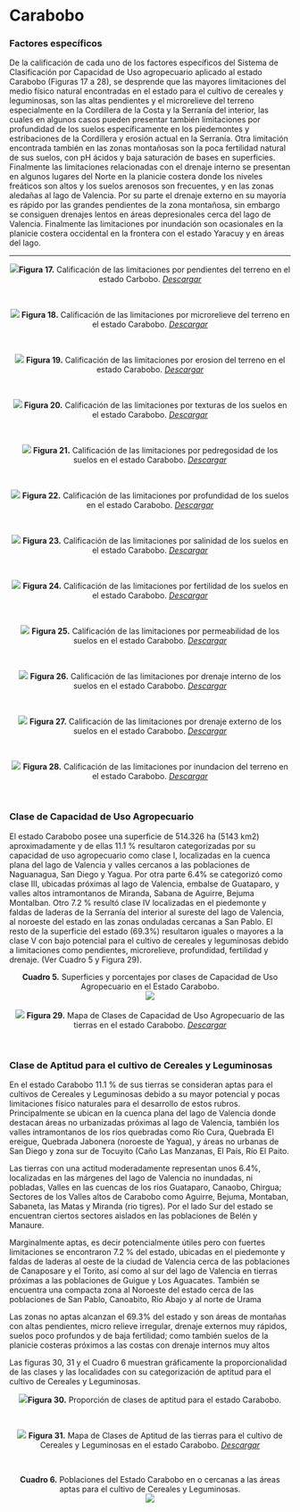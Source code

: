 # Carabobo {-}

### Factores específicos {-}

De la calificación de cada uno de los factores específicos del Sistema de Clasificación por Capacidad de Uso agropecuario aplicado al estado Carabobo (Figuras 17 a 28), se desprende que las mayores limitaciones del medio físico natural encontradas en el estado para el cultivo de cereales y leguminosas, son las altas pendientes y el microrelieve del terreno especialmente en la Cordillera de la Costa y la Serranía del interior, las cuales en algunos casos pueden presentar también limitaciones por profundidad de los suelos específicamente en los piedemontes y estribaciones de la Cordillera y erosión actual en la Serranía. Otra limitación encontrada también en las zonas montañosas son la poca fertilidad natural de sus suelos, con pH ácidos y baja saturación de bases en superficies. Finalmente las limitaciones relacionadas con el drenaje interno se presentan en algunos lugares del Norte en la planicie costera donde los niveles freáticos son altos y los suelos arenosos son frecuentes, y en las zonas aledañas al lago de Valencia. Por su parte el drenaje externo en su mayoría es rápido por las grandes pendientes de la zona montañosa, sin embargo se consiguen drenajes lentos en áreas depresionales cerca del lago de Valencia. Finalmente las limitaciones por inundación son ocasionales en la planicie costera occidental en la frontera con el estado Yaracuy y en áreas del lago.

---

<center>![](Imagenes/Carabobo_Pendiente.png)**Figura 17.** Calificación de las limitaciones por pendientes del terreno en el estado Carbobo.  <a href="Pdfs/Carabobo_Pendiente.pdf" target="_blank" title="descargar">*Descargar*</a></center>
<br>

<center>![](Imagenes/Carabobo_Microrelieve1.png)
**Figura 18.** Calificación de las limitaciones por microrelieve del terreno en el estado Carabobo. <a href="Pdfs/Carabobo_Microrelieve1.pdf" target="_blank" title="descargar">*Descargar*</a></center>
<br>

<center>![](Imagenes/Carabobo_Erosion1.png)
**Figura 19.** Calificación de las limitaciones por erosion del terreno en el estado Carabobo. <a href="Pdfs/Carabobo_Erosion1.pdf" target="_blank" title="descargar">*Descargar*</a></center>
<br>

<center>![](Imagenes/Carabobo_Texturas1.png)
**Figura 20.** Calificación de las limitaciones por texturas de los suelos en el estado Carabobo. <a href="Pdfs/Aragua_Texturas.pdf" target="_blank" title="descargas">*Descargar*</a></center>
<br>

<center>![](Imagenes/Carabobo_Pedregosidad1.png)
**Figura 21.** Calificación de las limitaciones por pedregosidad de los suelos en el estado Carabobo. <a href="Pdfs/Aragua_Pedregosidad.pdf" target="_blank" title="descargas">*Descargar*</a></center>
<br>

<center>![](Imagenes/Carabobo_Profundidad1.png)
**Figura 22.** Calificación de las limitaciones por profundidad de los suelos en el estado Carabobo. <a href="Pdfs/Aragua_Profundidad1.pdf" target="_blank" title="descargas">*Descargar*</a></center>
<br>

<center>![](Imagenes/Carabobo_Sales1.png)
**Figura 23.** Calificación de las limitaciones por salinidad de los suelos en el estado Carabobo. <a href="Pdfs/Aragua_Salinidad1.pdf" target="_blank" title="descargas">*Descargar*</a></center>
<br>

<center>![](Imagenes/Carabobo_Fertilidad1.png)
**Figura 24.** Calificación de las limitaciones por fertilidad de los suelos en el estado Carabobo. <a href="Pdfs/Aragua_Fertilidad1.pdf" target="_blank" title="descargas">*Descargar*</a></center>
<br>

<center>![](Imagenes/Carabobo_Permeabilidad1.png)
**Figura 25.** Calificación de las limitaciones por permeabilidad de los suelos en el estado Carabobo. <a href="Pdfs/Aragua_Permeabilidad1.pdf" target="_blank" title="descargas">*Descargar*</a></center>
<br>

<center>![](Imagenes/Carabobo_D_interno1.png)
**Figura 26.** Calificación de las limitaciones por drenaje interno de los suelos en el estado Carabobo. <a href="Pdfs/Aragua_Dre_interno1.pdf" target="_blank" title="descargas">*Descargar*</a></center>
<br>

<center>![](Imagenes/Carabobo_D_externo1.png)
**Figura 27.** Calificación de las limitaciones por drenaje externo de los suelos en el estado Carabobo. <a href="Pdfs/Aragua_Dre_externo1.pdf" target="_blank" title="descargas">*Descargar*</a></center>
<br>

<center>![](Imagenes/Carabobo_D_Inundacion1.png)
**Figura 28.** Calificación de las limitaciones por inundacion del terreno en el estado Carabobo. <a href="Pdfs/Aragua_Inundacion1.pdf" target="_blank" title="descargas">*Descargar*</a></center>
<br>

### Clase de Capacidad de Uso Agropecuario {-}

El estado Carabobo posee una superficie de 514.326 ha (5143 km2) aproximadamente y de ellas 11.1 % resultaron categorizadas por su capacidad de uso agropecuario como clase I, localizadas en la cuenca plana del lago de Valencia y valles cercanos a las poblaciones de Naguanagua, San Diego y Yagua. Por otra parte 6.4% se categorizó como clase III, ubicadas próximas al lago de Valencia, embalse de Guataparo, y valles altos intramontanos de Miranda, Sabana de Aguirre, Bejuma Montalban. Otro 7.2 % resultó clase IV localizadas en el piedemonte y faldas de laderas de la Serranía del interior al sureste del lago de Valencia, al noroeste del estado en las zonas onduladas cercanas a San Pablo. El resto de la superficie del estado (69.3%) resultaron iguales o mayores a la clase V con bajo potencial para el cultivo de cereales y leguminosas debido a limitaciones como pendientes, microrelieve, profundidad, fertilidad y drenaje. (Ver Cuadro 5 y Figura 29).

<center>**Cuadro 5.** Superficies y porcentajes por clases de Capacidad de Uso Agropecuario en el Estado Carabobo.</center>

<center>![](Imagenes/Carabobo_super_cuso.png)</center>

<br>
<center>![](Imagenes/Carabobo_CUSO1.png)
**Figura 29.** Mapa de Clases de Capacidad de Uso Agropecuario de las tierras en el estado Carabobo. <a href="Pdfs/Carabobo_CUSO1.pdf" target="_blank" title="descargas">*Descargar*</a></center>
<br>


### Clase de Aptitud para el cultivo de Cereales y Leguminosas {-}

En el estado Carabobo 11.1 % de sus tierras se consideran aptas para el cultivos de Cereales y Leguminosas debido a su mayor potencial y pocas limitaciones físico naturales para el desarrollo de estos rubros. Principalmente se ubican en la cuenca plana del lago de Valencia donde destacan áreas no urbanizadas próximas al lago de Valencia, también los valles intramontanos de los ríos quebradas como Río Cura, Quebrada El ereigue, Quebrada Jabonera (noroeste de Yagua), y áreas no urbanas de San Diego y zona sur de Tocuyito (Caño Las Manzanas, El País, Río El Paito. 

Las tierras con una actitud moderadamente representan unos 6.4%, localizadas en las márgenes del lago de Valencia no inundadas, ni pobladas, Valles en las cuencas de los ríos Guataparo, Canaobo, Chirgua; Sectores de los Valles altos de Carabobo como Aguirre, Bejuma, Montaban, Sabaneta, las Matas y Miranda (rio tigres). Por el lado Sur del estado se encuentran ciertos sectores aislados en las poblaciones de Belén y Manaure.

Marginalmente aptas, es decir potencialmente útiles pero con fuertes limitaciones se encontraron 7.2 % del estado, ubicadas en el piedemonte y faldas de laderas al oeste de la ciudad de Valencia cerca de las poblaciones de Canaposare y el Torito, así como al sur del lago de Valencia en tierras próximas a las poblaciones de Guigue y Los Aguacates. También se encuentra una compacta zona al Noroeste del estado cerca de las poblaciones de San Pablo, Canoabito, Río Abajo y al norte de Urama

Las zonas no aptas alcanzan el 69.3% del estado y son áreas de montañas con altas pendientes, micro relieve irregular, drenaje externos muy rápidos, suelos poco profundos y de baja fertilidad; como también suelos de la planicie costeras próximos a las costas con drenaje internos muy altos

Las figuras 30, 31 y el Cuadro 6 muestran gráficamente la proporcionalidad de las clases y  las localidades con su categorización de aptitud para el cultivo de Cereales y Leguminosas.

<center>![](Imagenes/Figura_carabobo_aptitud.png)**Figura 30.** Proporción de clases de aptitud para el estado Carabobo.</center>
<br>

<center>![](Imagenes/Carabobo_Aptitud.png)
**Figura 31.** Mapa de Clases de Aptitud de las tierras para el cultivo de Cereales y Leguminosas en el estado Carabobo. <a href="Pdfs/Carabobo_Aptitud.pdf" target="_blank" title="descargas">*Descargar*</a></center>
<br>

<center>**Cuadro 6.** Poblaciones del Estado Carabobo en o cercanas a las áreas aptas para el cultivo de Cereales y Leguminosas.</center>

<center>![](Imagenes/Carabobo_localidad.png)</center>
